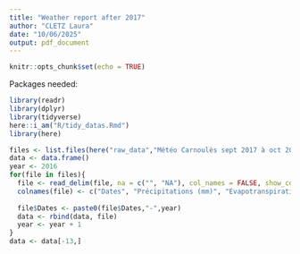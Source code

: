 ```yaml
---
title: "Weather report after 2017"
author: "CLETZ Laura"
date: "10/06/2025"
output: pdf_document
---
```


```r
knitr::opts_chunk$set(echo = TRUE)
```

Packages needed:
```r
library(readr)
library(dplyr)
library(tidyverse)
here::i_am("R/tidy_datas.Rmd")
library(here)
```

```r
files <- list.files(here("raw_data","Météo Carnoulès sept 2017 à oct 2019"), pattern = "Tableau mensuel*", full.names = TRUE)
data <- data.frame()
year <- 2016
for(file in files){
  file <- read_delim(file, na = c("", "NA"), col_names = FALSE, show_col_types = FALSE)[-c(1,2,3,16),1:8]
  colnames(file) <- c("Dates", "Précipitations (mm)", "Evapotranspiration (mm)", "Humidité relative (%)", "Rayonnement solaire (W/m2)", "Température moyenne (°C)", "Température maximale (°C)", "Température minimale (°C)")
  
  file$Dates <- paste0(file$Dates,"-",year)
  data <- rbind(data, file)
  year <- year + 1
}
data <- data[-13,]
```




